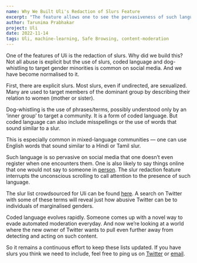 ```yaml
---
name: Why We Built Uli's Redaction of Slurs Feature
excerpt: "The feature allows one to see the pervasiveness of such language"
author: Tarunima Prabhakar
project: Uli
date: 2022-11-14
tags: Uli, machine-learning, Safe Browsing, content-moderation
---
```


One of the features of Uli is the redaction of slurs. Why did we build this? Not all abuse is explicit but the use of slurs, coded language and
dog-whistling to target gender minorities is common on social media. And we have become normalised to it.

First, there are explicit slurs. Most slurs, even if undirected, are sexualized. Many are used to target members of the dominant group by
describing their relation to women (mother or sister).

Dog-whistling is the use of phrases/terms, possibly understood only by an ‘inner group’ to target a community. It is a form of coded language. But
coded language can also include misspellings or the use of words that sound similar to a slur.

This is especially common in mixed-language communities — one can use English words that sound similar to a Hindi or Tamil slur.

Such language is so pervasive on social media that one doesn’t even register when one encounters them. One is also likely to say things online that
one would not say to someone in [person](https://pubmed.ncbi.nlm.nih.gov/15257832/). The slur redaction feature interrupts the unconscious scrolling
to call attention to the presence of such language.

The slur list crowdsourced for Uli can be found [here](https://github.com/tattle-made/OGBV/blob/main/browser-extension/plugin/scripts/slur-list.txt).
A search on Twitter with some of these terms will reveal just how abusive Twitter can be to individuals of marginalised genders.

Coded language evolves rapidly. Someone comes up with a novel way to evade automated moderation everyday. And now we’re looking at a world where
the new owner of Twitter wants to pull even further away from detecting and acting on such content.

So it remains a continuous effort to keep these lists updated. If you have slurs you think we need to include, feel free to ping us on [Twitter](https://twitter.com/tattlemade) or [email](uli_support@tattle.co.in).
